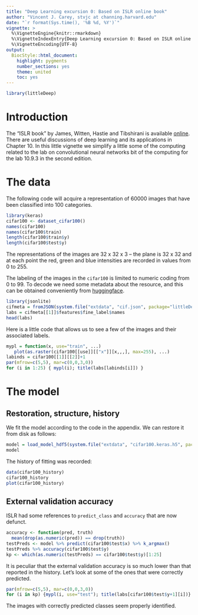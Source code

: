 ```yaml
---
title: "Deep Learning excursion 0: Based on ISLR online book"
author: "Vincent J. Carey, stvjc at channing.harvard.edu"
date: "`r format(Sys.time(), '%B %d, %Y')`"
vignette: >
  %\VignetteEngine{knitr::rmarkdown}
  %\VignetteIndexEntry{Deep Learning excursion 0: Based on ISLR online book}
  %\VignetteEncoding{UTF-8}
output:
  BiocStyle::html_document:
    highlight: pygments
    number_sections: yes
    theme: united
    toc: yes
---
```


```r
library(littleDeep)
```

# Introduction

The "ISLR book" by James, Witten, Hastie and Tibshirani
is available [online](https://hastie.su.domains/ISLR2/ISLRv2_website.pdf).
There are useful discussions of deep learning and its applications
in Chapter 10.  In this little vignette we simplify a little
some of the computing related to the lab on convolutional neural networks
bit of the computing for the lab 10.9.3 in the second edition.

# The data

The following code will acquire a representation of 60000
images that have been classified into 100 categories.
```r
library(keras)
cifar100 <- dataset_cifar100()
names(cifar100)
names(cifar100$train)
length(cifar100$train$y)
length(cifar100$test$y)
```

The representations of the images are 32 x 32 x 3 -- the
plane is 32 x 32 and at each point the red, green and blue
intensities are recorded in values from 0 to 255.  

The labeling of the images in the `cifar100` is limited to
numeric coding from 0 to 99.  To decode we need some
metadata about the resource, and this can be obtained
conveniently from [huggingface](https://huggingface.co/datasets/cifar100/blob/main/dataset_infos.json).

```r
library(jsonlite)
cifmeta = fromJSON(system.file("extdata", "cif.json", package="littleDeep"))
labs = cifmeta[[1]]$features$fine_label$names
head(labs)
```

Here is a little code that allows us to see a few of
the images and their associated labels.

```r
mypl = function(x, use="train", ...) 
   plot(as.raster(cifar100[[use]][["x"]][x,,,], max=255), ...)
labinds = cifar100[[1]][[2]]+1
par(mfrow=c(5,5), mar=c(0,0,3,0))
for (i in 1:25) { mypl(i); title(labs[labinds[i]]) }
```

# The model

## Restoration, structure, history

We fit the model according to the code in the appendix.  We
can restore it from disk as follows:

```r
model = load_model_hdf5(system.file("extdata", "cifar100.keras.h5", package="littleDeep"))
model
```

The history of fitting was recorded:
```r
data(cifar100_history)
cifar100_history
plot(cifar100_history)
```

## External validation accuracy

ISLR had some references to `predict_class` and `accuracy`
that are now defunct.
```r
accuracy <- function(pred, truth)
  mean(drop(as.numeric(pred)) == drop(truth))
testPreds <- model %>% predict(cifar100$test$x) %>% k_argmax()
testPreds %>% accuracy(cifar100$test$y)
kp <- which(as.numeric(testPreds) == cifar100$test$y)[1:25]
```

It is peculiar that the external validation accuracy is
so much lower than that reported in the history.  Let's 
look at some of the ones that were correctly predicted.

```r
par(mfrow=c(5,5), mar=c(0,0,3,0))
for (i in kp) {mypl(i, use="test"); title(labs[cifar100$test$y+1][i])}
```

The images with correctly predicted classes seem properly identified.
